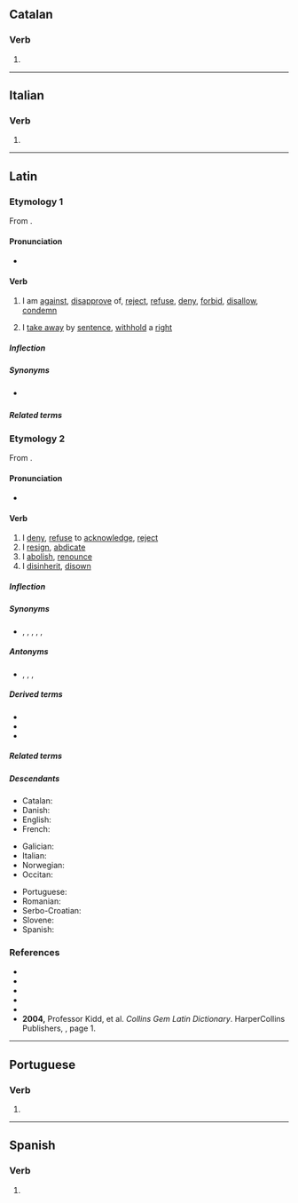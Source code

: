 {{also|abdicó|abdicò}}
==Catalan==

===Verb===
{{head|ca|verb form}}

# {{ca-verb form of|p=1|n=sg|m=ind|t=pres|abdicar}}

----

==Italian==

===Verb===
{{head|it|verb form}}

# {{inflection of|abdicare||1|s|pres|indc|lang=it}}

----

==Latin==

===Etymology 1===
From {{affix|la|ab-|t1=from|dīcō|t2=say}}.

====Pronunciation====
* {{la-IPA|abdīcō}}

====Verb====
{{la-verb|abdīcō|abdīcere|abdīxī|abdictum|conj=irreg}}

# {{lb|la|of an unfavorable omen}} I am [[against]], [[disapprove]] of, [[reject]], [[refuse]], [[deny]], [[forbid]], [[disallow]], [[condemn]]
# {{lb|la|legal}} I [[take away]] by [[sentence]], [[withhold]] a [[right]]

=====Inflection=====
{{la-conj-irreg|dico|ab}}

=====Synonyms=====
* {{sense|withhold}} {{l|la|dētrahō}}

=====Related terms=====
{{rel3|lang=la|{{l|la|addīcō}}
|{{l|la|benedīcō}}
|{{l|la|condīcō}}
|{{l|la|contrādīcō}}
|{{l|la|dīcō}}
|{{l|la|ēdīcō}}
|{{l|la|indīcō}}
|{{l|la|interdīcō}}
|{{l|la|maledīcō}}
|{{l|la|praedīcō}}
|{{l|la|prōdīcō}}
|{{l|la|superdīcō}}
}}

===Etymology 2===
From {{affix|la|ab-|t1=from|dicō|t2=I dedicate}}.

====Pronunciation====
* {{la-IPA|abdicō}}

====Verb====
{{la-verb|abdicō|abdicāre|abdicāvī|abdicātum|conj=1}}

# I [[deny]], [[refuse]] to [[acknowledge]], [[reject]]
# I [[resign]], [[abdicate]]
# I [[abolish]], [[renounce]]
# I [[disinherit]], [[disown]]

=====Inflection=====
{{la-conj-1st|abdic|abdicāv|abdicāt}}

=====Synonyms=====
* {{sense|deny, reject}} {{l|la|abnegō}}, {{l|la|abnuō}}, {{l|la|dēnegō}}, {{l|la|negō}}, {{l|la|recūsō}}, {{l|la|respuō}}

=====Antonyms=====
* {{sense|deny, reject}} {{l|la|approbō}}, {{l|la|cōnfiteor}}, {{l|la|dō}}, {{l|la|permittō}}

=====Derived terms=====
* {{l|la|abdicātiō}}
* {{l|la|abdicatīvus}}
* {{l|la|abdicātrīx}}

=====Related terms=====
{{rel3|lang=la|{{l|la|abdicātīvē}}
|{{l|la|dēdicō}}
|{{l|la|dicō}}
|{{l|la|indicō}}
|{{l|la|praedicō}}
}}

=====Descendants=====
{{rel-top3|Descendants}}
* Catalan: {{l|ca|abdicar}}
* Danish: {{l|da|abdicere}}
* English: {{l|en|abdicate}}
* French: {{l|fr|abdiquer}}
{{rel-mid3}}
* Galician: {{l|gl|abdicar}}
* Italian: {{l|it|abdicare}}
* Norwegian: {{l|no|abdisere}}
* Occitan: {{l|oc|abdicar}}
{{rel-mid3}}
* Portuguese: {{l|pt|abdicar}}
* Romanian: {{l|ro|abdica}}
* Serbo-Croatian: {{l|sh|abdicirati}}
* Slovene: {{l|sl|abdicirati}}
* Spanish: {{l|es|abdicar}}
{{rel-bottom}}

===References===
* {{R:L&S}}
* {{R:Elementary Lewis}}
* {{R:Gaffiot}}
* {{R:M&A}}
* {{R:NLW}}
* '''2004,''' Professor Kidd, et al. ''Collins Gem Latin Dictionary''. HarperCollins Publishers, {{ISBN|0-00-470763-X}}, page 1.

----

==Portuguese==

===Verb===
{{head|pt|verb form}}

# {{inflection of|abdicar||1|s|pres|indc|lang=pt}}

----

==Spanish==

===Verb===
{{head|es|verb form}}

# {{es-verb form of|ending=ar|mood=indicative|tense=present|pers=1|number=singular|abdicar}}